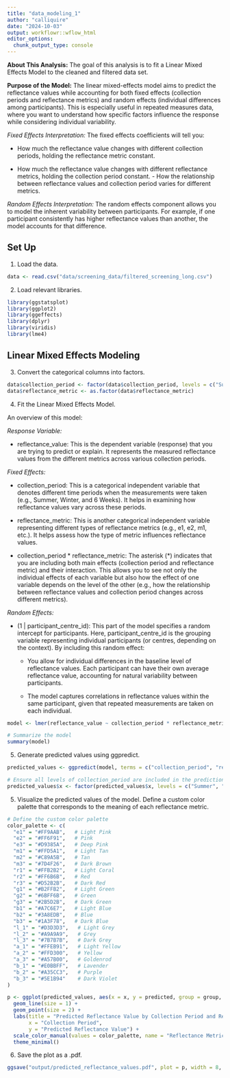 ```yaml
---
title: "data_modeling_1"
author: "calliquire"
date: "2024-10-03"
output: workflowr::wflow_html
editor_options:
  chunk_output_type: console
---
```


**About This Analysis:** The goal of this analysis is to fit a Linear Mixed Effects Model to the cleaned and filtered data set.

**Purpose of the Model:** The linear mixed-effects model aims to predict the reflectance values while accounting for both fixed effects (collection periods and reflectance metrics) and random effects (individual differences among participants). This is especially useful in repeated measures data, where you want to understand how specific factors influence the response while considering individual variability.

*Fixed Effects Interpretation:* The fixed effects coefficients will tell you:

-   How much the reflectance value changes with different collection periods, holding the reflectance metric constant.

-   How much the reflectance value changes with different reflectance metrics, holding the collection period constant. - How the relationship between reflectance values and collection period varies for different metrics.

*Random Effects Interpretation:* The random effects component allows you to model the inherent variability between participants. For example, if one participant consistently has higher reflectance values than another, the model accounts for that difference.

## Set Up

1.  Load the data.

```r
data <- read.csv("data/screening_data/filtered_screening_long.csv")
```

2.  Load relevant libraries.

```r
library(ggstatsplot)
library(ggplot2)
library(ggeffects)
library(dplyr)
library(viridis)
library(lme4)
```

## Linear Mixed Effects Modeling

3.  Convert the categorical columns into factors.

```r
data$collection_period <- factor(data$collection_period, levels = c("Summer", "Winter", "6Weeks"))
data$reflectance_metric <- as.factor(data$reflectance_metric)
```

4.  Fit the Linear Mixed Effects Model.

An overview of this model:

*Response Variable:*

-   reflectance_value: This is the dependent variable (response) that you are trying to predict or explain. It represents the measured reflectance values from the different metrics across various collection periods.

*Fixed Effects:*

-   collection_period: This is a categorical independent variable that denotes different time periods when the measurements were taken (e.g., Summer, Winter, and 6 Weeks). It helps in examining how reflectance values vary across these periods.

-   reflectance_metric: This is another categorical independent variable representing different types of reflectance metrics (e.g., e1, e2, m1, etc.). It helps assess how the type of metric influences reflectance values.

-   collection_period \* reflectance_metric: The asterisk (\*) indicates that you are including both main effects (collection period and reflectance metric) and their interaction. This allows you to see not only the individual effects of each variable but also how the effect of one variable depends on the level of the other (e.g., how the relationship between reflectance values and collection period changes across different metrics).

*Random Effects:*

-   (1 \| participant_centre_id): This part of the model specifies a random intercept for participants. Here, participant_centre_id is the grouping variable representing individual participants (or centres, depending on the context). By including this random effect:

    -   You allow for individual differences in the baseline level of reflectance values. Each participant can have their own average reflectance value, accounting for natural variability between participants.

    -   The model captures correlations in reflectance values within the same participant, given that repeated measurements are taken on each individual.

```r
model <- lmer(reflectance_value ~ collection_period * reflectance_metric + (1 | participant_centre_id), data = data)

# Summarize the model
summary(model)
```

5.  Generate predicted values using ggpredict.

```r
predicted_values <- ggpredict(model, terms = c("collection_period", "reflectance_metric"))

# Ensure all levels of collection_period are included in the predictions
predicted_values$x <- factor(predicted_values$x, levels = c("Summer", "Winter", "6Weeks"))
```

5.  Visualize the predicted values of the model. Define a custom color palette that corresponds to the meaning of each reflectance metric.

```r
# Define the custom color palette
color_palette <- c(
  "e1" = "#FF9AAB",   # Light Pink 
  "e2" = "#FF6F91",   # Pink
  "e3" = "#D9385A",   # Deep Pink
  "m1" = "#FFD5A1",   # Light Tan
  "m2" = "#C89A5B",   # Tan
  "m3" = "#7D4F26",   # Dark Brown
  "r1" = "#FFB2B2",   # Light Coral
  "r2" = "#FF6B6B",   # Red
  "r3" = "#D52B2B",   # Dark Red
  "g1" = "#B2FFB2",   # Light Green
  "g2" = "#6BFF6B",   # Green
  "g3" = "#2B5D2B",   # Dark Green
  "b1" = "#A7C6E7",   # Light Blue
  "b2" = "#3A8EDB",   # Blue
  "b3" = "#1A3F78",   # Dark Blue
  "l_1" = "#D3D3D3",   # Light Grey
  "l_2" = "#A9A9A9",   # Grey
  "l_3" = "#7B7B7B",   # Dark Grey
  "a_1" = "#FFEB91",   # Light Yellow
  "a_2" = "#FFD300",   # Yellow
  "a_3" = "#A57B00",   # Goldenrod
  "b_1" = "#E0BBFF",   # Lavender
  "b_2" = "#A35CC3",   # Purple
  "b_3" = "#5E1B94"    # Dark Violet
)

p <- ggplot(predicted_values, aes(x = x, y = predicted, group = group, color = group)) + 
  geom_line(size = 1) + 
  geom_point(size = 2) +
  labs(title = "Predicted Reflectance Value by Collection Period and Reflectance Metric",
       x = "Collection Period",
       y = "Predicted Reflectance Value") +
  scale_color_manual(values = color_palette, name = "Reflectance Metric") + 
  theme_minimal()
```

6.  Save the plot as a .pdf.

```r
ggsave("output/predicted_reflectance_values.pdf", plot = p, width = 8, height = 6, device = "pdf")
```
